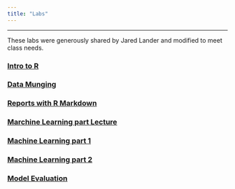 ```yaml
---
title: "Labs"
---
```

--------

These labs were generously shared by Jared Lander and modified to meet class needs.

### [Intro to R](Labs/lab1.html)

### [Data Munging](Labs/lab2.html)

### [Reports with R Markdown](Labs/lab3.html)

### [Marchine Learning part Lecture](Labs/lab4Lect.html)

### [Machine Learning part 1](Labs/lab4.html)

### [Machine Learning part 2](Labs/lab5.html)

### [Model Evaluation](Labs/lab6.html)


